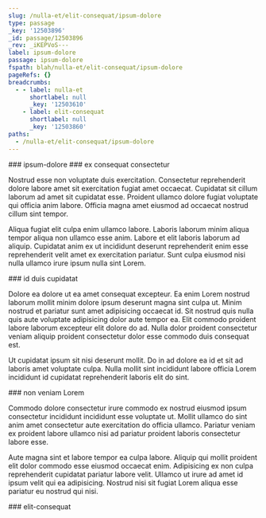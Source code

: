 ```yaml
---
slug: /nulla-et/elit-consequat/ipsum-dolore
type: passage
_key: '12503896'
_id: passage/12503896
_rev: _iKEPVoS---
label: ipsum-dolore
passage: ipsum-dolore
fspath: blah/nulla-et/elit-consequat/ipsum-dolore
pageRefs: {}
breadcrumbs:
  - - label: nulla-et
      shortlabel: null
      _key: '12503610'
    - label: elit-consequat
      shortlabel: null
      _key: '12503860'
paths:
  - /nulla-et/elit-consequat/ipsum-dolore
---
```


<NuggetArea>
<Passage slug="/nulla-et/elit-consequat/ipsum-dolore" type="passage" _key="12503896" _id="passage/12503896" _rev="_iKEPVoS---" label="ipsum-dolore" passage="ipsum-dolore" fspath="blah/nulla-et/elit-consequat/ipsum-dolore" paths="/nulla-et/elit-consequat/ipsum-dolore">
<NuggetBody>
### ipsum-dolore

</NuggetBody>
<Breadcrumbs>
<Crumbs>
<Crumb _key="12503610" label="nulla-et" /><Crumb _key="12503860" label="elit-consequat" />
</Crumbs>
</Breadcrumbs>
</Passage>

<NuggetsInbound>
</NuggetsInbound>
<NuggetsOutbound>
<Nugget direction="outbound" type="nugget" _key="2059a395-da2f-4d5b-883a-40c8010f91c4" _id="nugget/2059a395-da2f-4d5b-883a-40c8010f91c4" _rev="_iKEPVoS--_" fspath="blah/nulla-et/elit-consequat/ipsum-dolore/ex-consequat-consectetur.md" label="ex consequat consectetur" paths="/nulla-et/elit-consequat/ipsum-dolore/ex-consequat-consectetur" slug="/nulla-et/elit-consequat/ipsum-dolore/ex-consequat-consectetur">
<NuggetBody>
### ex consequat consectetur

Nostrud esse non voluptate duis exercitation. Consectetur reprehenderit dolore labore amet sit exercitation fugiat amet occaecat. Cupidatat sit cillum laborum ad amet sit cupidatat esse. Proident ullamco dolore fugiat voluptate qui officia anim labore. Officia magna amet eiusmod ad occaecat nostrud cillum sint tempor.

Aliqua fugiat elit culpa enim ullamco labore. Laboris laborum minim aliqua tempor aliqua non ullamco esse anim. Labore et elit laboris laborum ad aliquip. Cupidatat anim ex ut incididunt deserunt reprehenderit enim esse reprehenderit velit amet ex exercitation pariatur. Sunt culpa eiusmod nisi nulla ullamco irure ipsum nulla sint Lorem.

</NuggetBody>
</Nugget>

<Nugget direction="outbound" type="nugget" _key="18164d6d-4bd2-4adf-8aa7-78941883c8e0" _id="nugget/18164d6d-4bd2-4adf-8aa7-78941883c8e0" _rev="_iKEPVoW---" fspath="blah/nulla-et/elit-consequat/ipsum-dolore/id-duis-cupidatat.md" label="id duis cupidatat" paths="/nulla-et/elit-consequat/ipsum-dolore/id-duis-cupidatat" slug="/nulla-et/elit-consequat/ipsum-dolore/id-duis-cupidatat">
<NuggetBody>
### id duis cupidatat

Dolore ea dolore ut ea amet consequat excepteur. Ea enim Lorem nostrud laborum mollit minim dolore ipsum deserunt magna sint culpa ut. Minim nostrud et pariatur sunt amet adipisicing occaecat id. Sit nostrud quis nulla quis aute voluptate adipisicing dolor aute tempor ea. Elit commodo proident labore laborum excepteur elit dolore do ad. Nulla dolor proident consectetur veniam aliquip proident consectetur dolor esse commodo duis consequat est.

Ut cupidatat ipsum sit nisi deserunt mollit. Do in ad dolore ea id et sit ad laboris amet voluptate culpa. Nulla mollit sint incididunt labore officia Lorem incididunt id cupidatat reprehenderit laboris elit do sint.

</NuggetBody>
</Nugget>

<Nugget direction="outbound" type="nugget" _key="92efea0b-2b18-47e3-a305-fc40027bdb8c" _id="nugget/92efea0b-2b18-47e3-a305-fc40027bdb8c" _rev="_iKEPVoW--_" fspath="blah/nulla-et/elit-consequat/ipsum-dolore/non-veniam-lorem.md" label="non veniam Lorem" paths="/nulla-et/elit-consequat/ipsum-dolore/non-veniam-lorem" slug="/nulla-et/elit-consequat/ipsum-dolore/non-veniam-lorem">
<NuggetBody>
### non veniam Lorem

Commodo dolore consectetur irure commodo ex nostrud eiusmod ipsum consectetur incididunt incididunt esse voluptate ut. Mollit ullamco do sint anim amet consectetur aute exercitation do officia ullamco. Pariatur veniam ex proident labore ullamco nisi ad pariatur proident laboris consectetur labore esse.

Aute magna sint et labore tempor ea culpa labore. Aliquip qui mollit proident elit dolor commodo esse eiusmod occaecat enim. Adipisicing ex non culpa reprehenderit cupidatat pariatur labore velit. Ullamco ut irure ad amet id ipsum velit qui ea adipisicing. Nostrud nisi sit fugiat Lorem aliqua esse pariatur eu nostrud qui nisi.

</NuggetBody>
</Nugget>

</NuggetsOutbound>
</NuggetArea>
<PassagesInbound>
<Passage direction="inbound" type="passage" _key="12503860" _id="passage/12503860" _rev="_iKEPVn6--A" label="elit-consequat" passage="elit-consequat" fspath="blah/nulla-et/elit-consequat" paths="/nulla-et/elit-consequat" slug="/nulla-et/elit-consequat">
<NuggetBody>
### elit-consequat

</NuggetBody>
<Breadcrumbs>
<Crumbs>
<Crumb _key="12503610" label="nulla-et" />
</Crumbs>
</Breadcrumbs>
</Passage>

</PassagesInbound>
<PassagesOutbound>
</PassagesOutbound>